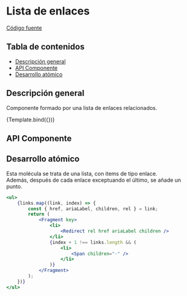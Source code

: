 
<Meta title="Molecules/LinksList" component={LinksList} />


# Lista de enlaces

[Código fuente](https://github.com/SGDavid2719/DesignSystem/tree/master/src/stories/molecules/linksList)

## Tabla de contenidos

-   [Descripción general](#descripción-general)
-   [API Componente](#api-componente)
-   [Desarrollo atómico](#desarrollo-atómico)

## Descripción general

Componente formado por una lista de enlaces relacionados.

<Canvas>
    <Story
        name="Default"
        args={{
            links: [
                {
                    href: "/?path=/story/pages-notfoundpage--default",
                    rel: "next",
                    children: "Aviso legal",
                    ariaLabel: "Aviso legal",
                },
                {
                    href: "/?path=/story/pages-notfoundpage--default",
                    rel: "next",
                    children: "Política de privacidad",
                    ariaLabel: "Política de privacidad",
                },
                {
                    href: "/?path=/story/pages-notfoundpage--default",
                    rel: "next",
                    children: "Mapa de contenidos",
                    ariaLabel: "Mapa de contenidos",
                },
            ],
        }}
    >
        {Template.bind({})}
    </Story>
</Canvas>

## API Componente

<Props of={LinksList} />

## Desarrollo atómico

Esta molécula se trata de una lista, con items de tipo enlace. <br />
Además, después de cada enlace exceptuando el último, se añade un punto.

```jsx
<ul>
    {links.map((link, index) => {
        const { href, ariaLabel, children, rel } = link;
        return (
            <Fragment key>
                <li>
                    <Redirect rel href ariaLabel children />
                </li>
                {index + 1 !== links.length && (
                    <li>
                        <Span children="·" />
                    </li>
                )}
            </Fragment>
        );
    })}
</ul>
```
